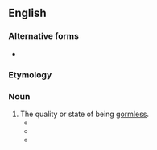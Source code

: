 ==English==

===Alternative forms===
* {{l|en|gaumlessness}} {{qualifier|rare}}

===Etymology===
{{suffix|en|gormless|ness}}

===Noun===
{{en-noun|-}}

# The quality or state of being [[gormless]].
#* {{quote-book|en|year=2009|title=Uneasy Partners: Multiculturalism and Rights in Canada|page=72|isbn=1554587972
|passage=One might contend that public perceptions of the '''gormlessness''' of the Royal Canadian Mounted Police (RCMP) and the Canadian Security Intelligence Service (CSIS) plus the amateurish conduct of the suspected conspirators might explain [it].}}
#* {{quote-book|en|year=2012|author=James Wakely|title=Mad Or Bad?: A Few Thumbnail Sketches|isbn=147721481X|page=211|passage=The facial expression can be mask-like, almost frozen in an attitude which may suggest dissatisfaction, surly sulkiness, hatred, resentment, sadness or possibly just general '''gormlessness'''.}}
#* {{quote-book|en|author=Frank Key|authorlink=|title=Gravitas, Punctilio, Rectitude & Pippy Bag|year=2008|page=131|passage=Nevertheless he began to feel off colour and when, eventually, the venom reached his brain it had the effect of increasing, rather than alleviating, his '''gormlessness'''.}}